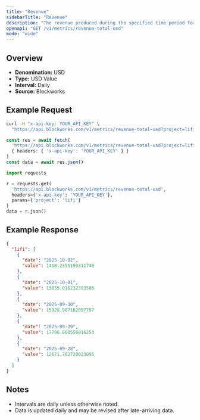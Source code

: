 ```yaml
---
title: "Revenue"
sidebarTitle: "Revenue"
description: "The revenue produced during the specified time period for given project."
openapi: "GET /v1/metrics/revenue-total-usd"
mode: "wide"
---
```


## Overview

- **Denomination:** USD
- **Type:** USD Value
- **Interval:** Daily
- **Source:** Blockworks

## Example Request

<CodeGroup>

```bash cURL
curl -H "x-api-key: YOUR_API_KEY" \
  "https://api.blockworks.com/v1/metrics/revenue-total-usd?project=lifi"
```

```typescript TypeScript
const res = await fetch(
  'https://api.blockworks.com/v1/metrics/revenue-total-usd?project=lifi',
  { headers: { 'x-api-key': 'YOUR_API_KEY' } }
)
const data = await res.json()
```

```python Python
import requests

r = requests.get(
  'https://api.blockworks.com/v1/metrics/revenue-total-usd',
  headers={'x-api-key': 'YOUR_API_KEY'},
  params={'project': 'lifi'}
)
data = r.json()
```

</CodeGroup>

## Example Response

```json
{
  "lifi": [
    {
      "date": "2025-10-02",
      "value": 1418.2355193311748
    },
    {
      "date": "2025-10-01",
      "value": 13055.016232393586
    },
    {
      "date": "2025-09-30",
      "value": 15928.987182097797
    },
    {
      "date": "2025-09-29",
      "value": 17796.608556816253
    },
    {
      "date": "2025-09-28",
      "value": 12671.702720023095
    }
  ]
}
```

## Notes
- Intervals are daily unless otherwise noted.
- Data is updated daily and may be revised after late-arriving data.